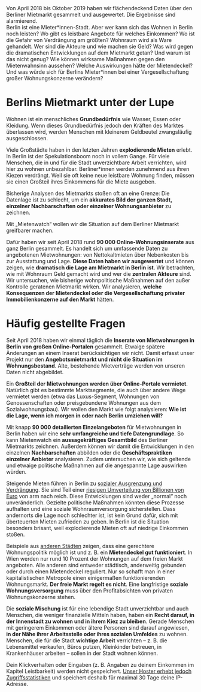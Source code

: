 
<Page className="page--home">
  <Hero title="Berlin ist unbezahlbar.">
    Von April 2018 bis Oktober 2019 haben wir flächendeckend Daten über den Berliner Mietmarkt gesammelt und ausgewertet. Die Ergebnisse sind alarmierend.
  </Hero>
  <div style="z-index:200">
  <HomeChapterContainer>
    <HomeChapter title="Leistbarkeit" href="/leistbarkeit" imgSrc="leistbarkeit_homechapter.png" imgAlt="Leistbarkeit">Berlin ist eine Mieter*innen-Stadt. Aber wer kann sich das Wohnen in Berlin noch leisten? Wo gibt es leistbare Angebote für welches Einkommen? Wo ist die Gefahr von Verdrängung am größten?</HomeChapter>
    <HomeChapter title="Wohnen als Ware" href="/wohnen-als-ware" imgSrc="wohnen-als-ware_homechapter.png" imgAlt="Leistbarkeit">Wohnraum wird als Ware gehandelt. Wer sind die Akteure und wie machen sie Geld? Was wird gegen die dramatischen Entwicklungen auf dem Mietmarkt getan? Und warum ist das nicht genug?</HomeChapter>
    <HomeChapter title="Antworten" href="/antworten" imgSrc="antworten_homechapter.png" imgAlt="Leistbarkeit">Wie können wirksame Maßnahmen gegen den Mietenwahnsinn aussehen? Welche Auswirkungen hätte der Mietendeckel? Und was würde sich für Berlins Mieter*innen bei einer Vergesellschaftung großer Wohnungskonzerne verändern?</HomeChapter>
  </HomeChapterContainer>
  <LayoutConstraint>

# Berlins Mietmarkt unter der Lupe

<p>Wohnen ist ein menschliches <strong>Grundbedürfnis</strong> wie Wasser, Essen oder Kleidung. Wenn dieses Grundbedürfnis jedoch den Kräften des Marktes überlassen wird, werden Menschen mit kleinerem Geldbeutel zwangsläufig ausgeschlossen.</p>
<p>Viele Großstädte haben in den letzten Jahren <strong>explodierende Mieten</strong> erlebt. In Berlin ist der Spekulationsboom noch in vollem Gange. Für viele Menschen, die in und für die Stadt unverzichtbare Arbeit verrichten, wird hier zu wohnen unbezahlbar. Berliner*innen werden zunehmend aus ihren Kiezen verdrängt. Weil sie oft keine neue leistbare Wohnung finden, müssen sie einen Großteil ihres Einkommens für die Miete ausgeben.</p>
<p>Bisherige Analysen des Mietmarkts stoßen oft an eine Grenze: Die Datenlage ist zu schlecht, um ein <strong>akkurates Bild der ganzen Stadt, einzelner Nachbarschaften oder einzelner Wohnungsanbieter</strong> zu zeichnen.</p>
</LayoutConstraint>
<IllustratedText imgSrc="all_offers.png" textLeft>
  <div data-id="1.2.2">
    <p>Mit „Mietenwatch“ wollen wir die Situation auf dem Berliner Mietmarkt greifbarer machen.</p>
    <p>Dafür haben wir seit April 2018 rund <strong>90 000 Online-Wohnungsinserate</strong> aus ganz Berlin gesammelt. Es handelt sich um umfassende Daten zu angebotenen Mietwohnungen: von Nettokaltmieten über Nebenkosten bis zur Ausstattung und Lage. <strong>Diese Daten haben wir ausgewertet</strong> und können zeigen, wie <strong>dramatisch die Lage am Mietmarkt in Berlin ist</strong>. Wir betrachten, wie mit Wohnraum Geld gemacht wird und wer die <strong>zentralen Akteure</strong> sind. Wir untersuchen, wie bisherige wohnpolitische Maßnahmen auf den außer Kontrolle geratenen Mietmarkt wirken. Wir analysieren, <strong>welche Konsequenzen der Mietendeckel oder die Vergesellschaftung privater Immobilienkonzerne auf den Markt</strong> hätten.</p>
  </div>
</IllustratedText>
<LayoutConstraint id="faq">

# Häufig gestellte Fragen
<Accordion>
  <AccordionItem buttonText="Wie habt ihr denn den Mietmarkt erfasst?">
    <p>Seit April 2018 haben wir einmal täglich die <strong>Inserate von Mietwohnungen in Berlin von großen Online-Portalen</strong> gesammelt. Etwaige spätere Änderungen an einem Inserat berücksichtigen wir nicht. Damit erfasst unser Projekt nur den <strong>Angebotsmietmarkt und nicht die Situation im Wohnungsbestand</strong>. Alte, bestehende Mietverträge werden von unseren Daten nicht abgebildet.</p>
  </AccordionItem>
  <AccordionItem buttonText="Warum betrachtet ihr nur den Online-Markt?">
    <p>Ein <strong>Großteil der Mietwohnungen werden über Online-Portale vermietet</strong>. Natürlich gibt es bestimmte Marktsegmente, die auch über andere Wege vermietet werden (etwa das Luxus-Segment, Wohnungen von Genossenschaften oder preisgebundene Wohnungen aus dem Sozialwohnungsbau). Wir wollen den Markt wie folgt analysieren: <strong>Wie ist die Lage, wenn ich morgen in oder nach Berlin umziehen will?</strong></p>
  </AccordionItem>
  <AccordionItem buttonText="Viele Analysen zeigen doch schon, wie dramatisch die Lage auf dem Berliner Wohnungsmarkt ist. Warum braucht es Mietenwatch?">
    <p>Mit knapp <strong>90 000 detailierten Einzelangeboten</strong> für Mietwohnungen in Berlin haben wir eine <strong>sehr umfangreiche und tiefe Datengrundlage</strong>. So kann Mietenwatch ein <strong>aussagekräftiges Gesamtbild</strong> des Berliner Mietmarkts zeichnen. Außerdem können wir damit die Entwicklungen in den einzelnen <strong>Nachbarschaften</strong> abbilden oder die <strong>Geschäftspraktiken einzelner Anbieter</strong> analysieren. Zudem untersuchen wir, wie sich geltende und etwaige politische Maßnahmen auf die angespannte Lage auswirken würden.</p>
  </AccordionItem>
  <AccordionItem buttonText="Städte verändern sich. Die Entwicklungen in Berlin sind vollkommen normal. Was ist so schlimm an steigenden Mieten?">
    <p>Steigende Mieten führen in Berlin zu <a target="_blank" rel="noopener noreferrer" href="https://www.degruyter.com/viewbooktoc/product/480527">sozialer Ausgrenzung und Verdrängung</a>. Sie sind Teil einer <a target="_blank" rel="noopener noreferrer" href="https://www.spiegel.de/wirtschaft/service/immobilien-in-deutschland-der-spaltpilz-der-gesellschaft-a-1273361.html">riesigen Umverteilung von Billionen von Euro</a> von arm nach reich. Diese Entwicklungen sind weder „normal“ noch unveränderlich. Gezielte politische Maßnahmen könnten diese Prozesse aufhalten und eine soziale Wohnraumversorgung sicherstellen. Dass andernorts die Lage noch schlechter ist, ist kein Grund dafür, sich mit überteuerten Mieten zufrieden zu geben. In Berlin ist die Situation besonders brisant, weil explodierende Mieten oft auf niedrige Einkommen stoßen.</p>
  </AccordionItem>
  <AccordionItem buttonText="Mietendeckel? Enteignung? Das klingt nach sozialistischer Planwirtschaft.">
    <p>Beispiele aus <a target="_blank" rel="noopener noreferrer" href="https://www.sueddeutsche.de/wirtschaft/mietendeckel-berlin-oesterreich-walter-rosifka-1.4578378">anderen Städten</a> zeigen, dass eine gerechtere Wohnungspolitik möglich ist und z. B. ein <strong>Mietendeckel gut funktioniert</strong>. In Wien werden nur rund 10 Prozent der Wohnungen auf dem freien Markt angeboten. Alle anderen sind entweder städtisch, anderweitig gebunden oder durch einen Mietendeckel reguliert. Nur so schafft man in einer kapitalistischen Metropole einen einigermaßen funktionierenden Wohnungsmarkt. <strong>Der freie Markt regelt es nicht</strong>. Eine langfristige <strong>soziale Wohnungsversorgung</strong> muss über den Profitabsichten von privaten Wohnungskonzerne stehen.</p>
  </AccordionItem>
  <AccordionItem buttonText="Alle wollen nach Berlin. In der Stadt gibt es einfach nicht genug Wohnraum für alle. Da ist es doch in Ordnung, wenn ärmere Menschen in günstigere Gegenden ziehen müssen.">
    <p>Die <strong>soziale Mischung</strong> ist für eine lebendige Stadt unverzichtbar und auch Menschen, die weniger finanzielle Mitteln haben, haben ein <strong>Recht darauf, in der Innenstadt zu wohnen und in ihrem Kiez zu bleiben</strong>. Gerade Menschen mit geringerem Einkommen oder ältere Personen sind darauf angewiesen, <strong>in der Nähe ihrer Arbeitsstelle oder ihres sozialen Umfeldes</strong> zu wohnen. Menschen, die für die Stadt <strong>wichtige Arbeit</strong> verrichten – z. B. die Lebensmittel verkaufen, Büros putzen, Kleinkinder betreuen, in Krankenhäuser arbeiten – sollen in der Stadt wohnen können.</p>
  </AccordionItem>
  <AccordionItem buttonText="Welche Daten werden über mich gespeichert?">
    <p>Dein Klickverhalten oder Eingaben (z.&nbsp;B. Angaben zu deinem Einkommen im Kapitel Leistbarkeit) werden nicht gespeichert. <a target="_blank" rel="noopener noreferrer" href="https://www.netlify.com/gdpr/">Unser Hoster erhebt jedoch Zugriffsstatistiken</a> und speichert deshalb für maximal 30 Tage deine IP-Adresse.</p>
  </AccordionItem>
</Accordion>
</LayoutConstraint>
<PressList>
  <PressItem logoSrc="taz.png" href="https://taz.de/Mietenwatch-Studie/!5628447/" />
  <PressItem logoSrc="taz.png" href="https://taz.de/Mietendeckel-in-Berlin/!5628554/" />
  <PressItem logoSrc="taz.png" href="https://taz.de/Mietenwatch-Studie/!5628555/" />
  <PressItem logoSrc="taz.png" href="https://taz.de/Mietenwatch-Gentrifizierungskiez/!5628436/" />
  <PressItem logoSrc="berlinerzeitung.png" href="https://www.berliner-zeitung.de/berlin/streitgespraech-zum-berliner-wohnungsmarkt--nur-neuer-wohnraum-schafft-entspannung--33286306" />
  <PressItem logoSrc="berlinerzeitung.png" href="https://www.berliner-zeitung.de/berlin/zerrbild-mietenspiegel-wer-sich-wirklich-in-berlin-noch-eine-wohnung-leisten-kann-33281100" />
  <PressItem logoSrc="berlinerkurier.png" href="https://www.berliner-kurier.de/berlin/kiez---stadt/zwei-zimmer--kueche--konto-leer--so-arm-macht-uns-der-mieten-irrsinn-in-berlin-wirklich-33281350" />
  <PressItem logoSrc="berlinermorgenpost.png" href="https://www.morgenpost.de/berlin/article227307893/Mietenwatch-In-Berlin-kommen-viele-Mieter-an-Kostengrenze.html" />
  <PressItem logoSrc="bz.png" href="https://www.bz-berlin.de/berlin/laut-mietenwatch-berliner-single-haushalte-koennen-sich-kaum-wohnungen-leisten" />
  <PressItem logoSrc="tagesspiegel.png" href="https://www.tagesspiegel.de/berlin/bezirke/leute-newsletter-am-mittwoch-hier-gibt-es-noch-leistbare-wohnungen-in-neukoelln-und-mitte/25095740.html" />
  <PressItem logoSrc="tagesspiegel.png" href="https://amp.tagesspiegel.de/berlin/neuer-wohnungsrechner-mietenwatch-durchschnittsverdiener-werden-aus-dem-s-bahn-ring-verdraengt/25095192.html?__twitter_impression=true" />
  <PressItem logoSrc="netzpolitik.png" href="https://netzpolitik.org/2019/mietenwatch-projekt-visualisiert-dramatische-entwicklung-bei-berliner-mieten/" />
  <PressItem logoSrc="neues-deutschland.png" href="https://www.neues-deutschland.de/artikel/1126843.mietenwatch-selbst-die-mittelschicht-kann-sich-wohnen-nicht-mehr-leisten.html" />
  <PressItem logoSrc="dradiokultur.png" href="https://www.deutschlandfunkkultur.de/datenprojekt-mietenwatch-tiefer-einblick-in-den-berliner.2165.de.html?dram:article_id=460586" />
  <PressItem logoSrc="derfreitag.png" href="https://www.freitag.de/autoren/bennyk/sind-sie-zu-teuer-bist-du-zu-arm" />
</PressList>
</div>
</Page>
